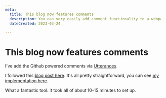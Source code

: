 ```yaml
---
meta:
  title: This blog now features comments
  description: You can very easily add comment functionality to a webpage via the Github-powered Utterances plugin
  dateCreated: 2023-03-24
 
---
```



# This blog now features comments

I've add the Github powered comments via [Utterances](https://utteranc.es/). 

I followed this [blog post here](https://abba.dev/blog/blog-comments-with-utterances). It's all pretty straightforward, you can see [my implementation here](https://github.com/dwjohnston/blacksheepcode/blob/edab89b8d02b5eba0bddfeef23fe1c2e09b3f7b1/app/components/PostComments/PostComments.tsx). 

What a fantastic tool. It took all of about 10-15 minutes to set up. 

